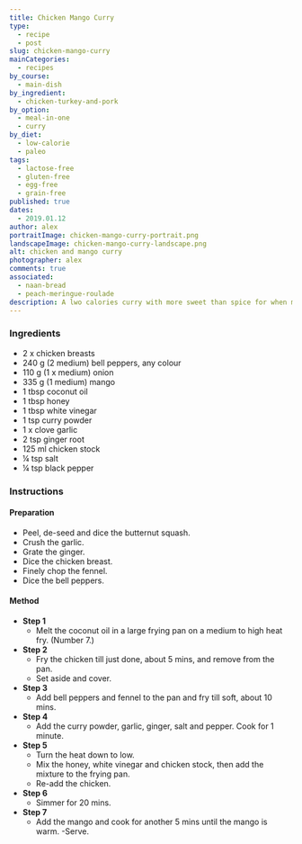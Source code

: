 ```yaml
---
title: Chicken Mango Curry
type:
  - recipe
  - post
slug: chicken-mango-curry
mainCategories:
  - recipes
by_course:
  - main-dish
by_ingredient:
  - chicken-turkey-and-pork
by_option:
  - meal-in-one
  - curry
by_diet:
  - low-calorie
  - paleo
tags:
  - lactose-free
  - gluten-free
  - egg-free
  - grain-free
published: true
dates:
  - 2019.01.12
author: alex
portraitImage: chicken-mango-curry-portrait.png
landscapeImage: chicken-mango-curry-landscape.png
alt: chicken and mango curry
photographer: alex
comments: true
associated:
  - naan-bread
  - peach-meringue-roulade
description: A lwo calories curry with more sweet than spice for when mangos are cheap. The adults liked it but the kids weren't sure - probably because it's healthy.
---
```


<Ingredients>

### Ingredients

- 2 x chicken breasts
- 240 g (2 medium) bell peppers, any colour
- 110 g (1 x medium) onion
- 335 g (1 medium) mango
- 1 tbsp coconut oil
- 1 tbsp honey
- 1 tbsp white vinegar
- 1 tsp curry powder
- 1 x clove garlic
- 2 tsp ginger root
- 125 ml chicken stock
- ¼ tsp salt
- ¼ tsp black pepper

</Ingredients>

<Instructions>

### Instructions

#### Preparation

- Peel, de-seed and dice the butternut squash.
- Crush the garlic.
- Grate the ginger.
- Dice the chicken breast.
- Finely chop the fennel.
- Dice the bell peppers.

#### Method

- **Step 1**
  - Melt the coconut oil in a large frying pan on a medium to high heat fry. (Number 7.)
- **Step 2**
  - Fry the chicken till just done, about 5 mins, and remove from the pan.
  - Set aside and cover.
- **Step 3**
  - Add bell peppers and fennel to the pan and fry till soft, about 10 mins.
- **Step 4**
  - Add the curry powder, garlic, ginger, salt and pepper. Cook for 1 minute.
- **Step 5**
  - Turn the heat down to low.
  - Mix the honey, white vinegar and chicken stock, then add the mixture to the frying pan.
  - Re-add the chicken.
- **Step 6**
  - Simmer for 20 mins.
- **Step 7**
  - Add the mango and cook for another 5 mins until the mango is warm.
    -Serve.

</Instructions>
